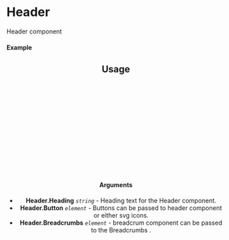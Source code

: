 
<Meta of={Header} title="Header" />

# Header

Header component

#### Example

<Canvas>
  <Header/>
</Canvas>

## Usage

```ts
import { Header } from '@gloabal-regulatory-writing-consulting/gxt-components';;
 const Default = () => (
  <Header>
    <Header.Heading>Upload Documents</Header.Heading>
    <Header.Button>
      <Button variant="secondary" children="Add to Catalog" />
    </Header.Button>
    <Header.Button>
      <Button variant="secondary" children="Cancel" />
    </Header.Button>
    <Header.Breadcrumbs>Home {`  >  `} Upload Documents</Header.Breadcrumbs>
  </Header>
);
export default ExampleButton;
```

#### Arguments

- **Header.Heading** _`string`_ - Heading text for the Header component.
- **Header.Button** _`element`_ - Buttons can be passed to header component or either svg icons.
- **Header.Breadcrumbs** _`element`_ - breadcrum component can be passed to the Breadcrumbs .

